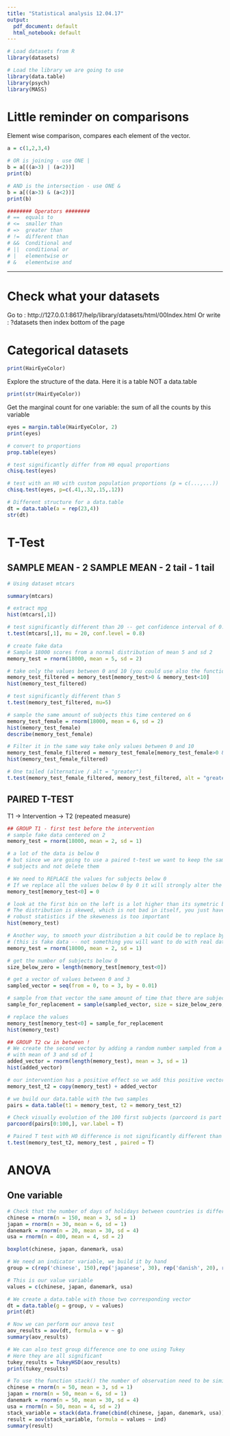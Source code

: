 ```yaml
---
title: "Statistical analysis 12.04.17"
output:
  pdf_document: default
  html_notebook: default
---
```


```r
# Load datasets from R
library(datasets)

# Load the library we are going to use
library(data.table)
library(psych)
library(MASS)
```


# Little reminder on comparisons 

Element wise comparison, compares each element of the vector.
```r

a = c(1,2,3,4)

# OR is joining - use ONE |
b = a[((a>3) | (a<2))]
print(b)

# AND is the intersection - use ONE &
b = a[((a>3) & (a<2))]
print(b)

######## Operators ########
# ==  equals to
# <=  smaller than
# =>  greater than
# !=  different than
# &&  Conditional and
# ||  conditional or
# |   elementwise or
# &   elementwise and

```

---- 
# Check what your datasets 
Go to : http://127.0.0.1:8617/help/library/datasets/html/00Index.html
Or write : ?datasets then index bottom of the page

# Categorical datasets

```r
print(HairEyeColor)
```

Explore the structure of the data. Here it is a table NOT a data.table
```r
print(str(HairEyeColor)) 
```


Get the marginal count for one variable: the sum of all the counts by this variable 
```r
eyes = margin.table(HairEyeColor, 2)
print(eyes)
```

```r
# convert to proportions
prop.table(eyes)

# test significantly differ from H0 equal proportions
chisq.test(eyes)

# test with an H0 with custom population proportions (p = c(...,...))
chisq.test(eyes, p=c(.41,.32,.15,.12))

# Different structure for a data.table
dt = data.table(a = rep(23,4))
str(dt)

```

# T-Test
## SAMPLE MEAN - 2 SAMPLE MEAN - 2 tail - 1 tail

```r

# Using dataset mtcars

summary(mtcars)

# extract mpg
hist(mtcars[,1])

# test significantly different than 20 -- get confidence interval of 0.8
t.test(mtcars[,1], mu = 20, conf.level = 0.8)

# create fake data
# Sample 18000 scores from a normal distribution of mean 5 and sd 2
memory_test = rnorm(18000, mean = 5, sd = 2)

# take only the values between 0 and 10 (you could use also the function ifelse())
memory_test_filtered = memory_test[memory_test>0 & memory_test<10]
hist(memory_test_filtered)

# test significantly different than 5
t.test(memory_test_filtered, mu=5)

# sample the same amount of subjects this time centered on 6
memory_test_female = rnorm(18000, mean = 6, sd = 2)
hist(memory_test_female)
describe(memory_test_female)

# Filter it in the same way take only values between 0 and 10
memory_test_female_filtered = memory_test_female[memory_test_female>0 & memory_test_female<10]
hist(memory_test_female_filtered)

# One tailed (alternative / alt = "greater")
t.test(memory_test_female_filtered, memory_test_filtered, alt = "greater")

```

## PAIRED T-TEST 
T1 -> Intervention -> T2 (repeated measure)

```r
## GROUP T1 - first test before the intervention
# sample fake data centered on 2
memory_test = rnorm(18000, mean = 2, sd = 1)

# a lot of the data is below 0
# but since we are going to use a paired t-test we want to keep the same amount of
# subjects and not delete them

# We need to REPLACE the values for subjects below 0
# If we replace all the values below 0 by 0 it will strongly alter the shape of the distribution
memory_test[memory_test<0] = 0

# look at the first bin on the left is a lot higher than its symetric bin on the other side
# The distribution is skewed, which is not bad in itself, you just have to account for it by using
# robust statistics if the skeweness is too important
hist(memory_test)

# Another way, to smooth your distribution a bit could be to replace by 0 + a random value between 0 and 3
# (this is fake data -- not something you will want to do with real data)
memory_test = rnorm(18000, mean = 2, sd = 1)

# get the number of subjects below 0
size_below_zero = length(memory_test[memory_test<0])

# get a vector of values between 0 and 3
sampled_vector = seq(from = 0, to = 3, by = 0.01)

# sample from that vector the same amount of time that there are subject below 0 in the memory test
sample_for_replacement = sample(sampled_vector, size = size_below_zero,replace = T)

# replace the values
memory_test[memory_test<0] = sample_for_replacement
hist(memory_test)

## GROUP T2 cw in between !
# We create the second vector by adding a random number sampled from a normal distribution
# with mean of 3 and sd of 1
added_vector = rnorm(length(memory_test), mean = 3, sd = 1)
hist(added_vector)

# our intervention has a positive effect so we add this positive vector
memory_test_t2 = copy(memory_test) + added_vector

# we build our data.table with the two samples
pairs = data.table(t1 = memory_test, t2 = memory_test_t2)

# Check visually evolution of the 100 first subjects (parcoord is part of the MASS package)
parcoord(pairs[0:100,], var.label = T)

# Paired T test with H0 difference is not significantly different than 0
t.test(memory_test_t2, memory_test , paired = T)
```

# ANOVA 
## One variable

```r
# Check that the number of days of holidays between countries is different
chinese = rnorm(n = 150, mean = 3, sd = 1)
japan = rnorm(n = 30, mean = 6, sd = 1)
danemark = rnorm(n = 20, mean = 30, sd = 4)
usa = rnorm(n = 400, mean = 4, sd = 2)

boxplot(chinese, japan, danemark, usa)

# We need an indicator variable, we build it by hand
group = c(rep('chinese', 150),rep('japanese', 30), rep('danish', 20), rep('american', 400))

# This is our value variable
values = c(chinese, japan, danemark, usa)

# We create a data.table with those two corresponding vector
dt = data.table(g = group, v = values)
print(dt)

# Now we can perform our anova test
aov_results = aov(dt, formula = v ~ g)
summary(aov_results)

# We can also test group difference one to one using Tukey
# Here they are all significant
tukey_results = TukeyHSD(aov_results)
print(tukey_results)

# To use the function stack() the number of observation need to be similar
chinese = rnorm(n = 50, mean = 3, sd = 1)
japan = rnorm(n = 50, mean = 6, sd = 1)
danemark = rnorm(n = 50, mean = 30, sd = 4)
usa = rnorm(n = 50, mean = 4, sd = 2)
stack_variable = stack(data.frame(cbind(chinese, japan, danemark, usa)))
result = aov(stack_variable, formula = values ~ ind)
summary(result)
```





